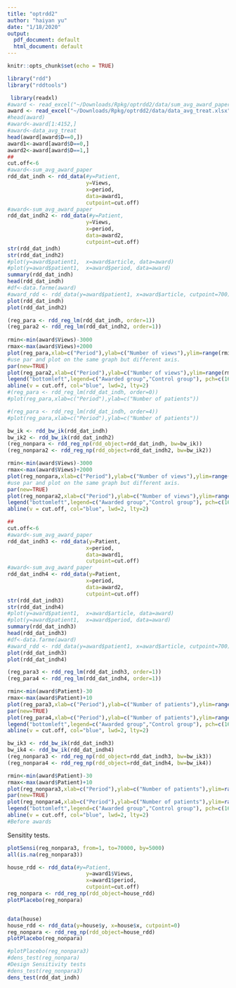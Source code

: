```yaml
---
title: "optrdd2"
author: "haiyan yu"
date: "1/18/2020"
output:
  pdf_document: default
  html_document: default
---
```


```r
knitr::opts_chunk$set(echo = TRUE)
```

```r
library("rdd")
library("rddtools")
```

```r
 library(readxl)
#award <- read_excel("~/Downloads/Rpkg/optrdd2/data/sum_avg_award_paper.xlsx",sheet = "df")
award <- read_excel("~/Downloads/Rpkg/optrdd2/data/data_avg_treat.xlsx")
#head(award)
#award<-award[1:4152,]
#award<-data_avg_treat
head(award[award$D==0,])
award1<-award[award$D==0,]
award2<-award[award$D==1,]
##
cut.off<-6
#award<-sum_avg_award_paper
rdd_dat_indh <- rdd_data(#y=Patient,
                         y=Views,
                         x=period,
                         data=award1,
                         cutpoint=cut.off)
#award<-sum_avg_award_paper
rdd_dat_indh2 <- rdd_data(#y=Patient,
                         y=Views,
                         x=period,
                         data=award2,
                         cutpoint=cut.off)
str(rdd_dat_indh)
str(rdd_dat_indh2)
#plot(y=award$patient1,  x=award$article, data=award)
#plot(y=award$patient1,  x=award$period, data=award)
summary(rdd_dat_indh)
head(rdd_dat_indh)
#df<-data.farme(award)
#award_rdd <- rdd_data(y=award$patient1, x=award$article, cutpoint=700)
plot(rdd_dat_indh)
plot(rdd_dat_indh2)
```
 
```r
(reg_para <- rdd_reg_lm(rdd_dat_indh, order=1))
(reg_para2 <- rdd_reg_lm(rdd_dat_indh2, order=1))
 
rmin<-min(award$Views)-3000
rmax<-max(award$Views)+2000
plot(reg_para,xlab=c("Period"),ylab=c("Number of views"),ylim=range(rmin,rmax))
#use par and plot on the same graph but different axis. 
par(new=TRUE)
plot(reg_para2,xlab=c("Period"),ylab=c("Number of views"),ylim=range(rmin,rmax),   col = "red")
legend("bottomleft",legend=c("Awarded group","Control group"), pch=c(16,16),col = c("black","red"),horiz=F)#, title="Group"
abline(v = cut.off, col="blue", lwd=2, lty=2)
#(reg_para <- rdd_reg_lm(rdd_dat_indh, order=0))
#plot(reg_para,xlab=c("Period"),ylab=c("Number of patients"))

#(reg_para <- rdd_reg_lm(rdd_dat_indh, order=4))
#plot(reg_para,xlab=c("Period"),ylab=c("Number of patients"))
```

```r
bw_ik <- rdd_bw_ik(rdd_dat_indh)
bw_ik2 <- rdd_bw_ik(rdd_dat_indh2)
(reg_nonpara <- rdd_reg_np(rdd_object=rdd_dat_indh, bw=bw_ik))
(reg_nonpara2 <- rdd_reg_np(rdd_object=rdd_dat_indh2, bw=bw_ik2))

rmin<-min(award$Views)-3000
rmax<-max(award$Views)+2000
plot(reg_nonpara,xlab=c("Period"),ylab=c("Number of views"),ylim=range(rmin,rmax))
#use par and plot on the same graph but different axis. 
par(new=TRUE)
plot(reg_nonpara2,xlab=c("Period"),ylab=c("Number of views"),ylim=range(rmin,rmax),   col = "red")
legend("bottomleft",legend=c("Awarded group","Control group"), pch=c(16,16),col = c("black","red"),horiz=F)#, title="Group"
abline(v = cut.off, col="blue", lwd=2, lty=2)
```


```r
##
cut.off<-6
#award<-sum_avg_award_paper
rdd_dat_indh3 <- rdd_data(y=Patient,
                         x=period,
                         data=award1,
                         cutpoint=cut.off)
#award<-sum_avg_award_paper
rdd_dat_indh4 <- rdd_data(y=Patient,
                         x=period,
                         data=award2,
                         cutpoint=cut.off)
str(rdd_dat_indh3)
str(rdd_dat_indh4)
#plot(y=award$patient1,  x=award$article, data=award)
#plot(y=award$patient1,  x=award$period, data=award)
summary(rdd_dat_indh3)
head(rdd_dat_indh3)
#df<-data.farme(award)
#award_rdd <- rdd_data(y=award$patient1, x=award$article, cutpoint=700)
plot(rdd_dat_indh3)
plot(rdd_dat_indh4)
```
 
```r
(reg_para3 <- rdd_reg_lm(rdd_dat_indh3, order=1))
(reg_para4 <- rdd_reg_lm(rdd_dat_indh4, order=1))

rmin<-min(award$Patient)-30
rmax<-max(award$Patient)+10
plot(reg_para3,xlab=c("Period"),ylab=c("Number of patients"),ylim=range(rmin,rmax),  col = "black")
par(new=TRUE)
plot(reg_para4,xlab=c("Period"),ylab=c("Number of patients"),ylim=range(rmin,rmax),   col = "red")
legend("bottomleft",legend=c("Awarded group","Control group"), pch=c(16,16),col = c("black","red"),horiz=F)#, title="Group"
abline(v = cut.off, col="blue", lwd=2, lty=2)
```

```r
bw_ik3 <- rdd_bw_ik(rdd_dat_indh3)
bw_ik4 <- rdd_bw_ik(rdd_dat_indh4)
(reg_nonpara3 <- rdd_reg_np(rdd_object=rdd_dat_indh3, bw=bw_ik3))
(reg_nonpara4 <- rdd_reg_np(rdd_object=rdd_dat_indh4, bw=bw_ik4))

rmin<-min(award$Patient)-30
rmax<-max(award$Patient)+10
plot(reg_nonpara3,xlab=c("Period"),ylab=c("Number of patients"),ylim=range(rmin,rmax))
par(new=TRUE)
plot(reg_nonpara4,xlab=c("Period"),ylab=c("Number of patients"),ylim=range(rmin,rmax),   col = "red")
legend("bottomleft",legend=c("Awarded group","Control group"), pch=c(16,16),col = c("black","red"),horiz=F)
abline(v = cut.off, col="blue", lwd=2, lty=2)
#Before awards
```

Sensitity tests.

```r
plotSensi(reg_nonpara3, from=1, to=70000, by=5000)
all(is.na(reg_nonpara3))

house_rdd <- rdd_data(#y=Patient,
                         y=award1$Views,
                         x=award1$period,
                         cutpoint=cut.off)
reg_nonpara <- rdd_reg_np(rdd_object=house_rdd)
plotPlacebo(reg_nonpara)


data(house)
house_rdd <- rdd_data(y=house$y, x=house$x, cutpoint=0)
reg_nonpara <- rdd_reg_np(rdd_object=house_rdd)
plotPlacebo(reg_nonpara)

#plotPlacebo(reg_nonpara3)
#dens_test(reg_nonpara)
#Design Sensitivity tests
#dens_test(reg_nonpara3)
dens_test(rdd_dat_indh)
```
